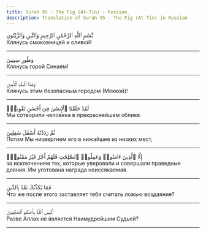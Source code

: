 ```yaml
---
title: Surah 95 - The Fig (At-Tin) - Russian
description: Translation of Surah 95 - The Fig (At-Tin) in Russian
---
```





<Aside type="quran" title="1">
بِّسْمِ ٱللَّهِ ٱلرَّحْمَٰنِ ٱلرَّحِيمِ وَٱلتِّينِ وَٱلزَّيْتُونِ
</Aside>

<Aside type="reference" title="1">
Клянусь смоковницей и оливой!
</Aside>

---

<Aside type="quran" title="2">
وَطُورِ سِينِينَ
</Aside>

<Aside type="reference" title="2">
Клянусь горой Синаем!
</Aside>

---

<Aside type="quran" title="3">
وَهَٰذَا ٱلْبَلَدِ ٱلْأَمِينِ
</Aside>

<Aside type="reference" title="3">
Клянусь этим безопасным городом (Меккой)!
</Aside>

---

<Aside type="quran" title="4">
لَقَدْ خَلَقْنَا ٱلْإِنسَٰنَ فِىٓ أَحْسَنِ تَقْوِيمٍۢ
</Aside>

<Aside type="reference" title="4">
Мы сотворили человека в прекраснейшем облике.
</Aside>

---

<Aside type="quran" title="5">
ثُمَّ رَدَدْنَٰهُ أَسْفَلَ سَٰفِلِينَ
</Aside>

<Aside type="reference" title="5">
Потом Мы низвергнем его в нижайшее из низких мест,
</Aside>

---

<Aside type="quran" title="6">
إِلَّا ٱلَّذِينَ ءَامَنُوا۟ وَعَمِلُوا۟ ٱلصَّٰلِحَٰتِ فَلَهُمْ أَجْرٌ غَيْرُ مَمْنُونٍۢ
</Aside>

<Aside type="reference" title="6">
за исключением тех, которые уверовали и совершали праведные деяния. Им уготована награда неиссякаемая.
</Aside>

---

<Aside type="quran" title="7">
فَمَا يُكَذِّبُكَ بَعْدُ بِٱلدِّينِ
</Aside>

<Aside type="reference" title="7">
Что же после этого заставляет тебя считать ложью воздаяние?
</Aside>

---

<Aside type="quran" title="8">
أَلَيْسَ ٱللَّهُ بِأَحْكَمِ ٱلْحَٰكِمِينَ
</Aside>

<Aside type="reference" title="8">
Разве Аллах не является Наимудрейшим Судьей?
</Aside>

---

